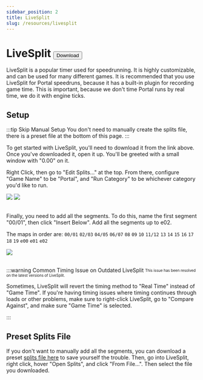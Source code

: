 ```yaml
---
sidebar_position: 2
title: LiveSplit
slug: /resources/livesplit
---
```


# LiveSplit <a href="https://livesplit.org/downloads/"><button className="button button--primary">Download</button></a>

LiveSplit is a popular timer used for speedrunning. It is highly customizable, and can be used for many different
games. It is recommended that you use LiveSplit for Portal speedruns, because it has a built-in plugin for recording
game time. This is important, because we don't time Portal runs by real time, we do it with engine ticks.

## Setup

:::tip Skip Manual Setup
You don't need to manually create the splits file, there is a preset file at the bottom of this page.
:::

To get started with LiveSplit, you'll need to download it from the link above. Once you've downloaded it, open it up.
You'll be greeted with a small window with "0.00" on it.

Right Click, then go to "Edit Splits..." at the top. From there, configure "Game Name" to be "Portal", and
"Run Category" to be whichever category you'd like to run.
<div style={{display: "flex", justifyContent: "center"}}>
    <img style={{maxHeight: "225px"}} src="/img/tools/livesplit/edit-splits.png"></img>
    <img style={{maxHeight: "225px"}} src="/img/tools/livesplit/game-and-cat.png"></img>
</div>
<br />

Finally, you need to add all the segments. To do this, name the first segment "00/01", then click "Insert Below". Add all
the segments up to e02.

The maps in order are: `00/01` `02/03` `04/05` `06/07` `08` `09` `10` `11/12` `13` `14` `15` `16` `17` `18` `19` `e00` `e01` `e02`

<div style={{display: "flex", justifyContent: "center"}}>
    <img style={{maxHeight: "225px"}} src="/img/tools/livesplit/segments.png"></img>
</div>
<br />

:::warning Common Timing Issue on Outdated LiveSplit
<sub><sup>This issue has been resolved on the latest versions of LiveSplit.</sup></sub>

Sometimes, LiveSplit will revert the timing method to "Real Time" instead of "Game Time". If you're having timing issues
where timing continues through loads or other problems, make sure to right-click LiveSplit, go to "Compare Against", and
make sure "Game Time" is selected.

:::


## Preset Splits File

If you don't want to manually add all the segments, you can download a preset [splits file here](/lss/portal-splits.lss)
to save yourself the trouble. Then, go into LiveSplit, right click, hover "Open Splits", and click "From File...". Then
select the file you downloaded.